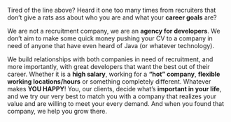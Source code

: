 Tired of the line above? Heard it one too many times
from recruiters that don’t give a rats ass about who
you are and what your **career goals** are?

We are not a recruitment company, we are
an **agency for developers**. We don’t aim to make some
quick money pushing your CV to a company in need of
anyone that have even heard of Java (or whatever
technology).

We build relationships with both companies in need
of recruitment, and more importantly, with great
developers that want the best out of their career.
Whether it is a **high salary**, working for a **“hot”
company**, **flexible working locations/hours** or
something completely different. Whatever makes **YOU HAPPY**!
You, our clients,
decide what’s **important in your life**, and we try our
very best to match you with a company that realizes your
value and are willing to meet your every demand. And when
you found that company, we help you grow there.
